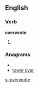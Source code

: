 ==English==

===Verb===
'''overwrote'''

# {{simple past of|[[overwrite]]}}

===Anagrams===
* {{alphagram|eeoorrtvw}}
* [[tower over#English|tower over]]

[[vi:overwrote]]